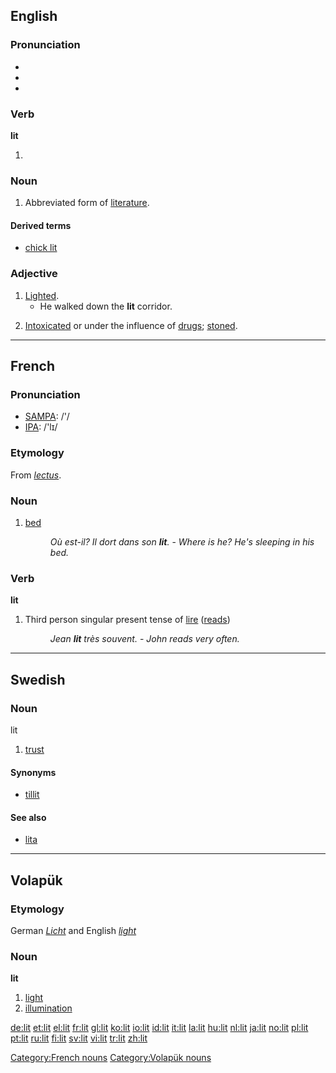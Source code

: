 {{wikipedia|LIT}}
==English==

===Pronunciation===
*{{IPA|/'lɪt/}}
*{{audio|en-us-lit.ogg|Audio (US)}}
*{{rhymes|ɪt}}

===Verb===
'''lit'''

# {{past of|light}}


===Noun===
{{en-noun|-}}
# Abbreviated form of [[literature]].

====Derived terms====
*[[chick lit]]

===Adjective===
{{en-adj}}
# [[lighted|Lighted]].
#*He walked down the '''lit''' corridor.
# {{slang}} [[intoxicated|Intoxicated]] or under the influence of [[drug]]s; [[stoned]].

----

==French==

===Pronunciation===
*[[w:SAMPA|SAMPA]]: /'/
*[[w:IPA|IPA]]: /'lɪ/

===Etymology===
From {{L.|lang=French}} ''[[lectus]]''.

===Noun===
{{fr-noun|m}}

# [[bed]]
#: ''Où est-il? Il dort dans son '''lit'''.'' - ''Where is he? He's sleeping in his bed.''

===Verb===
'''lit'''

# Third person singular present tense of [[lire]] ([[reads]])
#: ''Jean '''lit''' très souvent.'' - ''John reads very often.''

[[Category:French nouns]]

----

==Swedish==

===Noun===
;lit

# [[trust]]

====Synonyms====
*[[tillit]]

====See also====
*[[lita]]

----

==Volapük==
{{vo-noun|lit}}

===Etymology===
German ''[[Licht]]'' and English ''[[light]]''

===Noun===
'''lit'''

# [[light]]
# [[illumination]]

[[Category:Volapük nouns]]

[[de:lit]]
[[et:lit]]
[[el:lit]]
[[fr:lit]]
[[gl:lit]]
[[ko:lit]]
[[io:lit]]
[[id:lit]]
[[it:lit]]
[[la:lit]]
[[hu:lit]]
[[nl:lit]]
[[ja:lit]]
[[no:lit]]
[[pl:lit]]
[[pt:lit]]
[[ru:lit]]
[[fi:lit]]
[[sv:lit]]
[[vi:lit]]
[[tr:lit]]
[[zh:lit]]